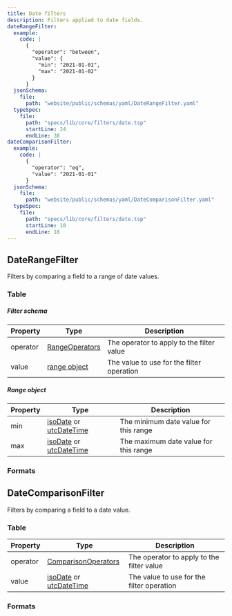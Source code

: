 ```yaml
---
title: Date filters
description: Filters applied to date fields.
dateRangeFilter:
  example:
    code: |
      {
        "operator": "between",
        "value": {
          "min": "2021-01-01",
          "max": "2021-01-02"
        }
      }
  jsonSchema:
    file:
      path: "website/public/schemas/yaml/DateRangeFilter.yaml"
  typeSpec:
    file:
      path: "specs/lib/core/filters/date.tsp"
      startLine: 24
      endLine: 38
dateComparisonFilter:
  example:
    code: |
      {
        "operator": "eq",
        "value": "2021-01-01"
      }
  jsonSchema:
    file:
      path: "website/public/schemas/yaml/DateComparisonFilter.yaml"
  typeSpec:
    file:
      path: "specs/lib/core/filters/date.tsp"
      startLine: 10
      endLine: 18
---
```



## DateRangeFilter

Filters by comparing a field to a range of date values.

### Table

##### Filter schema

| Property | Type                                                    | Description                               |
| -------- | ------------------------------------------------------- | ----------------------------------------- |
| operator | [RangeOperators](/protocol/filters/base#rangeoperators) | The operator to apply to the filter value |
| value    | [range object](#range-object)                           | The value to use for the filter operation |

##### Range object

| Property | Type                                                                                       | Description                           |
| -------- | ------------------------------------------------------------------------------------------ | ------------------------------------- |
| min      | [isoDate](/protocol/types/date#isodate) or [utcDateTime](/protocol/types/date#utcdatetime) | The minimum date value for this range |
| max      | [isoDate](/protocol/types/date#isodate) or [utcDateTime](/protocol/types/date#utcdatetime) | The maximum date value for this range |

### Formats

<SchemaFormatTabs
  example={frontmatter.dateRangeFilter.example}
  jsonSchema={frontmatter.dateRangeFilter.jsonSchema}
  typeSpec={frontmatter.dateRangeFilter.typeSpec}
/>

## DateComparisonFilter

Filters by comparing a field to a date value.

### Table

| Property | Type                                                                                       | Description                               |
| -------- | ------------------------------------------------------------------------------------------ | ----------------------------------------- |
| operator | [ComparisonOperators](/protocol/filters/base#comparisonoperators)                          | The operator to apply to the filter value |
| value    | [isoDate](/protocol/types/date#isodate) or [utcDateTime](/protocol/types/date#utcdatetime) | The value to use for the filter operation |

### Formats

<SchemaFormatTabs
  example={frontmatter.dateComparisonFilter.example}
  jsonSchema={frontmatter.dateComparisonFilter.jsonSchema}
  typeSpec={frontmatter.dateComparisonFilter.typeSpec}
/>
